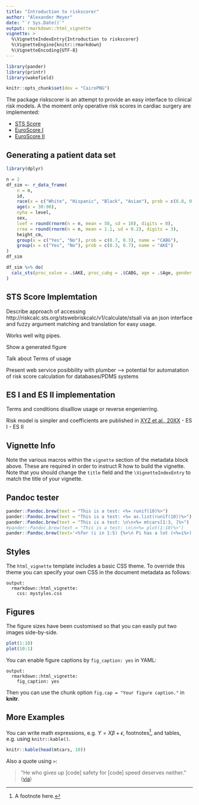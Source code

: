 ```yaml
---
title: "Introduction to riskscorer"
author: "Alexander Meyer"
date: "`r Sys.Date()`"
output: rmarkdown::html_vignette
vignette: >
  %\VignetteIndexEntry{Introduction to riskscorer}
  %\VignetteEngine{knitr::rmarkdown}
  %\VignetteEncoding{UTF-8}
---
```


```r
library(pander)
library(printr)
library(wakefield)

knitr::opts_chunk$set(dev = "CairoPNG")

```


The package riskscorer is an attempt to provide an easy interface to clinical risk models. A the moment only operative risk scores in cardiac surgery are implemented:

* [STS Score](http://riskcalc.sts.org/)
* [EuroScore I](http://www.euroscore.org)
* [EuroScore II](http://www.euroscore.org)

## Generating a patient data set

```r
library(dplyr)

n = 2
df_sim <- r_data_frame(
    n = n,
    id,
    race(x = c("White", "Hispanic", "Black", "Asian"), prob = c(0.8, 0.1, 0.05, 0.05), name = "Race"),
    age(x = 30:90),
    nyha = level,
    sex,
    lvef = round(rnorm(n = n, mean = 50, sd = 10), digits = 0),
    crea = round(rnorm(n = n, mean = 1.1, sd = 0.2), digits = 3),
    height_cm,
    group(x = c("Yes", "No"), prob = c(0.7, 0.3), name = "CABG"),
    group(x = c("Yes", "No"), prob = c(0.3, 0.7), name = "AKE")
)
df_sim

df_sim %>% do(
  calc_sts(proc_valve = .$AKE, proc_cabg = .$CABG, age = .$Age, gender = .$Sex, crea = .$crea, lvef = .$lvef)
)
```


## STS Score Implemtation

Describe approach of accessing http://riskcalc.sts.org/stswebriskcalc/v1/calculate/stsall
via an json interface and fuzzy argument matching and translation for easy usage.

Works well witg pipes.

Show a generated figure

Talk about Terms of usage

Present web service posibbility with plumber --> potential for automatation of risk score calculation for databases/PDMS systems

## ES I and ES II implementation

Terms and conditions disalllow usage or reverse engenierring.

Risk model is simpler and coefficients are published in [XYZ et al., 20XX](http://citation)
- ES I
- ES II 

## Vignette Info

Note the various macros within the `vignette` section of the metadata block above. These are required in order to instruct R how to build the vignette. Note that you should change the `title` field and the `\VignetteIndexEntry` to match the title of your vignette.

## Pandoc tester
```r
pander::Pandoc.brew(text = "This is a test: <%= runif(10)%>")
pander::Pandoc.brew(text = "This is a test: <%= as.list(runif(10))%>")
pander::Pandoc.brew(text = "This is a test: \n\n<%= mtcars[1:3, ]%>")
#pander::Pandoc.brew(text = "This is a test: \n\n<%= plot(1:10)%>")
pander::Pandoc.brew(text='<%for (i in 1:5) {%>\n Pi has a lot (<%=i%>) of power:<%=pi^i%><%}%>')

```


## Styles

The `html_vignette` template includes a basic CSS theme. To override this theme you can specify your own CSS in the document metadata as follows:

    output: 
      rmarkdown::html_vignette:
        css: mystyles.css

## Figures

The figure sizes have been customised so that you can easily put two images side-by-side. 

```r
plot(1:10)
plot(10:1)
```

You can enable figure captions by `fig_caption: yes` in YAML:

    output:
      rmarkdown::html_vignette:
        fig_caption: yes

Then you can use the chunk option `fig.cap = "Your figure caption."` in **knitr**.

## More Examples

You can write math expressions, e.g. $Y = X\beta + \epsilon$, footnotes^[A footnote here.], and tables, e.g. using `knitr::kable()`.

```r
knitr::kable(head(mtcars, 10))
```

Also a quote using `>`:

> "He who gives up [code] safety for [code] speed deserves neither."
([via](https://twitter.com/hadleywickham/status/504368538874703872))
